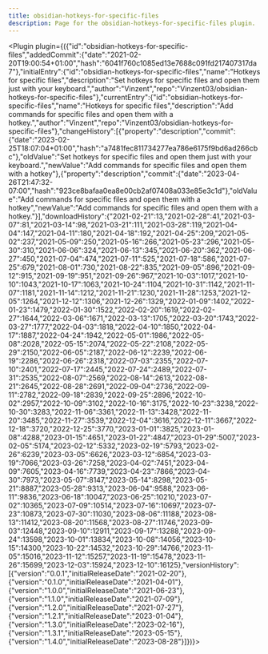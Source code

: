 ---
title: obsidian-hotkeys-for-specific-files
description: Page for the obsidian-hotkeys-for-specific-files plugin.
---


<Plugin plugin={({"id":"obsidian-hotkeys-for-specific-files","addedCommit":{"date":"2021-02-20T19:00:54+01:00","hash":"6041f760c1085ed13e7688c091fd217407317da7"},"initialEntry":{"id":"obsidian-hotkeys-for-specific-files","name":"Hotkeys for specific files","description":"Set hotkeys for specific files and open them just with your keyboard.","author":"Vinzent","repo":"Vinzent03/obsidian-hotkeys-for-specific-files"},"currentEntry":{"id":"obsidian-hotkeys-for-specific-files","name":"Hotkeys for specific files","description":"Add commands for specific files and open them with a hotkey.","author":"Vinzent","repo":"Vinzent03/obsidian-hotkeys-for-specific-files"},"changeHistory":[{"property":"description","commit":{"date":"2023-02-25T18:07:04+01:00","hash":"a7481fec811734277ea786e6175f9bd6ad266cbc"},"oldValue":"Set hotkeys for specific files and open them just with your keyboard.","newValue":"Add commands for specific files and open them with a hotkey"},{"property":"description","commit":{"date":"2023-04-26T21:47:32-07:00","hash":"923ce8bafaa0ea8e00cb2af07408a033e85e3c1d"},"oldValue":"Add commands for specific files and open them with a hotkey","newValue":"Add commands for specific files and open them with a hotkey."}],"downloadHistory":{"2021-02-21":13,"2021-02-28":41,"2021-03-07":81,"2021-03-14":98,"2021-03-21":111,"2021-03-28":119,"2021-04-04":147,"2021-04-11":180,"2021-04-18":192,"2021-04-25":209,"2021-05-02":237,"2021-05-09":250,"2021-05-16":266,"2021-05-23":296,"2021-05-30":310,"2021-06-06":324,"2021-06-13":345,"2021-06-20":362,"2021-06-27":450,"2021-07-04":474,"2021-07-11":525,"2021-07-18":586,"2021-07-25":679,"2021-08-01":730,"2021-08-22":835,"2021-09-05":896,"2021-09-12":915,"2021-09-19":951,"2021-09-26":967,"2021-10-03":1017,"2021-10-10":1043,"2021-10-17":1063,"2021-10-24":1104,"2021-10-31":1142,"2021-11-07":1181,"2021-11-14":1212,"2021-11-21":1230,"2021-11-28":1253,"2021-12-05":1264,"2021-12-12":1306,"2021-12-26":1329,"2022-01-09":1402,"2022-01-23":1479,"2022-01-30":1522,"2022-02-20":1619,"2022-02-27":1644,"2022-03-06":1671,"2022-03-13":1705,"2022-03-20":1743,"2022-03-27":1777,"2022-04-03":1818,"2022-04-10":1850,"2022-04-17":1887,"2022-04-24":1942,"2022-05-01":1986,"2022-05-08":2028,"2022-05-15":2074,"2022-05-22":2108,"2022-05-29":2150,"2022-06-05":2187,"2022-06-12":2239,"2022-06-19":2286,"2022-06-26":2318,"2022-07-03":2355,"2022-07-10":2401,"2022-07-17":2445,"2022-07-24":2489,"2022-07-31":2535,"2022-08-07":2569,"2022-08-14":2613,"2022-08-21":2645,"2022-08-28":2691,"2022-09-04":2736,"2022-09-11":2782,"2022-09-18":2839,"2022-09-25":2896,"2022-10-02":2957,"2022-10-09":3102,"2022-10-16":3175,"2022-10-23":3238,"2022-10-30":3283,"2022-11-06":3361,"2022-11-13":3428,"2022-11-20":3485,"2022-11-27":3539,"2022-12-04":3616,"2022-12-11":3667,"2022-12-18":3720,"2022-12-25":3770,"2023-01-01":3825,"2023-01-08":4288,"2023-01-15":4651,"2023-01-22":4847,"2023-01-29":5007,"2023-02-05":5174,"2023-02-12":5332,"2023-02-19":5793,"2023-02-26":6239,"2023-03-05":6626,"2023-03-12":6854,"2023-03-19":7066,"2023-03-26":7258,"2023-04-02":7451,"2023-04-09":7605,"2023-04-16":7739,"2023-04-23":7866,"2023-04-30":7973,"2023-05-07":8147,"2023-05-14":8298,"2023-05-21":8887,"2023-05-28":9313,"2023-06-04":9588,"2023-06-11":9836,"2023-06-18":10047,"2023-06-25":10210,"2023-07-02":10365,"2023-07-09":10514,"2023-07-16":10697,"2023-07-23":10873,"2023-07-30":11030,"2023-08-06":11188,"2023-08-13":11412,"2023-08-20":11568,"2023-08-27":11746,"2023-09-03":12448,"2023-09-10":12911,"2023-09-17":13288,"2023-09-24":13598,"2023-10-01":13834,"2023-10-08":14056,"2023-10-15":14300,"2023-10-22":14532,"2023-10-29":14766,"2023-11-05":15016,"2023-11-12":15257,"2023-11-19":15478,"2023-11-26":15699,"2023-12-03":15924,"2023-12-10":16125},"versionHistory":[{"version":"0.0.1","initialReleaseDate":"2021-02-20"},{"version":"0.1.0","initialReleaseDate":"2021-04-01"},{"version":"1.0.0","initialReleaseDate":"2021-06-23"},{"version":"1.1.0","initialReleaseDate":"2021-07-09"},{"version":"1.2.0","initialReleaseDate":"2021-07-27"},{"version":"1.2.1","initialReleaseDate":"2023-01-04"},{"version":"1.3.0","initialReleaseDate":"2023-02-16"},{"version":"1.3.1","initialReleaseDate":"2023-05-15"},{"version":"1.4.0","initialReleaseDate":"2023-08-28"}]})}></Plugin>